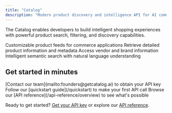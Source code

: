 ```yaml
---
title: "Catalog"
description: "Modern product discovery and intelligence API for AI commerce"
---
```


The Catalog enables developers to build intelligent shopping experiences with powerful product search, filtering, and discovery capabilities.

<CardGroup cols={2}>
  <Card
    title="Product Feeds"
    icon="rss"
    href="/api-reference/endpoints/feed/get-feed"
  >
    Customizable product feeds for commerce applications
  </Card>
  <Card
    title="Get Product Details"
    icon="box"
    href="/api-reference/endpoints/products/get-product"
  >
    Retrieve detailed product information and metadata
  </Card>
  <Card
    title="List Vendors"
    icon="store"
    href="/api-reference/endpoints/vendors/list-vendors"
  >
    Access vendor and brand information
  </Card>
  <Card
    title="Search Products"
    icon="magnifying-glass"
    href="/api-reference/endpoints/search/regular-search"
  >
    Intelligent semantic search with natural language understanding
  </Card>
</CardGroup>

## Get started in minutes

<Steps>
  <Step title="Get your API key">
    [Contact our team](mailto:founders@getcatalog.ai) to obtain your API key
  </Step>
  <Step title="Make your first request">
    Follow our [quickstart guide](/quickstart) to make your first API call
  </Step>
  <Step title="Explore the API">
    Browse our [API reference](/api-reference/overview) to see what's possible
  </Step>
</Steps>


Ready to get started? [Get your API key](mailto:founders@getcatalog.ai) or explore our [API reference](/api-reference/overview).